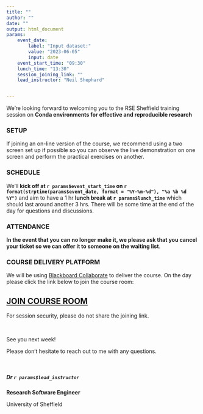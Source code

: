 ```yaml
---
title: ""
author: ""
date: ""
output: html_document
params:
    event_date:
        label: "Input dataset:"
        value: "2023-06-05"
        input: date
    event_start_time: "09:30"
    lunch_time: "13:30"
    session_joining_link: ""
    lead_instructor: "Neil Shephard"


---
```



<!--- Send this email around 1 week prior to event --->

We're looking forward to welcoming you to the RSE Sheffield training session on **Conda environments for effective and reproducible research**


### SETUP

If joining an on-line version of the course, we recommend using a two screen set up if possible so you can observe the
live demonstration on one screen and perform the practical exercises on another.

### SCHEDULE

We’ll **kick off at `r params$event_start_time` on `r format(strptime(params$event_date, format = "%Y-%m-%d"), "%a %b %d %Y")`** and aim to have a 1 hr **lunch break at `r params$lunch_time`** which should last around another 3 hrs.
There will be some time at the end of the day for questions and discussions.

### ATTENDANCE

**In the event that you can no longer make it, we please ask that you cancel your ticket so we can offer it to someone on the waiting list**.

### COURSE DELIVERY PLATFORM

We will be using [Blackboard Collaborate](https://www.sheffield.ac.uk/apse/digital/collaborate/students) to deliver the
course. On the day please click the link below to join the course room:


## [**JOIN COURSE ROOM**](`r params$session_joining_link`)

For session security, please do not share the joining link.

<br>

See you next week!

Please don’t hesitate to reach out to me with any questions.

<br>

##### Dr `r params$lead_instructor`

**Research Software Engineer**

University of Sheffield
